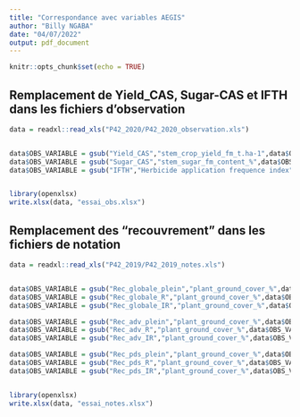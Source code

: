 ```yaml
---
title: "Correspondance avec variables AEGIS"
author: "Billy NGABA"
date: "04/07/2022"
output: pdf_document
---
```


```r
knitr::opts_chunk$set(echo = TRUE)
```

## Remplacement de Yield_CAS, Sugar-CAS et IFTH dans les fichiers d'observation

```r

data = readxl::read_xls("P42_2020/P42_2020_observation.xls")


data$OBS_VARIABLE = gsub("Yield_CAS","stem_crop_yield_fm_t.ha-1",data$OBS_VARIABLE)
data$OBS_VARIABLE = gsub("Sugar_CAS","stem_sugar_fm_content_%",data$OBS_VARIABLE)
data$OBS_VARIABLE = gsub("IFTH","Herbicide application frequence index",data$OBS_VARIABLE)


library(openxlsx)
write.xlsx(data, "essai_obs.xlsx")
```

## Remplacement des "recouvrement" dans les fichiers de notation

```r

data = readxl::read_xls("P42_2019/P42_2019_notes.xls")


data$OBS_VARIABLE = gsub("Rec_globale_plein","plant_ground_cover_%",data$OBS_VARIABLE)
data$OBS_VARIABLE = gsub("Rec_globale_R","plant_ground_cover_%",data$OBS_VARIABLE)
data$OBS_VARIABLE = gsub("Rec_globale_IR","plant_ground_cover_%",data$OBS_VARIABLE)

data$OBS_VARIABLE = gsub("Rec_adv_plein","plant_ground_cover_%",data$OBS_VARIABLE)
data$OBS_VARIABLE = gsub("Rec_adv_R","plant_ground_cover_%",data$OBS_VARIABLE)
data$OBS_VARIABLE = gsub("Rec_adv_IR","plant_ground_cover_%",data$OBS_VARIABLE)

data$OBS_VARIABLE = gsub("Rec_pds_plein","plant_ground_cover_%",data$OBS_VARIABLE)
data$OBS_VARIABLE = gsub("Rec_pds_R","plant_ground_cover_%",data$OBS_VARIABLE)
data$OBS_VARIABLE = gsub("Rec_pds_IR","plant_ground_cover_%",data$OBS_VARIABLE)


library(openxlsx)
write.xlsx(data, "essai_notes.xlsx")
```


